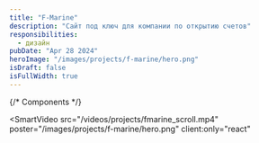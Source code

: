 ```yaml
---
title: "F-Marine"
description: "Сайт под ключ для компании по открытию счетов"
responsibilities:
  - дизайн
pubDate: "Apr 28 2024"
heroImage: "/images/projects/f-marine/hero.png"
isDraft: false
isFullWidth: true
---
```


{/* Components */}

<SmartVideo
  src="/videos/projects/fmarine_scroll.mp4"
  poster="/images/projects/f-marine/hero.png"
  client:only="react"
></SmartVideo>
